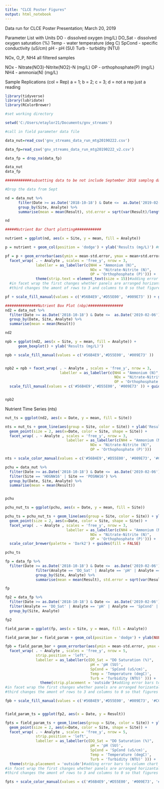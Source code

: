 ```yaml
---
title: "CLCE Poster Figures"
output: html_notebook
---
```

Data run for CLCE Poster Presentation; March 20, 2019

Parameter List with Units
DO - dissolved oxygen (mg/L)
DO_Sat - dissolved oxygen saturation (%)
Temp - water temperature (deg C)
SpCond - specific conductivity (uS/cm)
pH - pH (SU)
Turb - turbidity (NTU)

NOx, O_P, NH4 all filtered samples

NOx - Nitrate(NO3)-Nitrite(NO2)-N (mg/L)
OP - orthophosphate(P) (mg/L)
NH4 - ammonia(N) (mg/L)

Sample Replications (col = Rep) 
a = 1; b = 2; c = 3; d = not a rep just a reading


```r

library(tidyverse)
library(lubridate)
library(RColorBrewer)

#set working directory

setwd('C:/Users/etaylor21/Documents/gnv_streams')

#call in field parameter data file

data_nut=read_csv('gnv_streams_data_run_mtg20190222.csv')

data_fp=read_csv('gnv_streams_data_run_mtg20190222_v2.csv')

data_fp = drop_na(data_fp)

data_nut
data_fp

############subsetting data to be not include September 2018 samplng date############

#Drop the data from Sept

nd = data_nut %>% 
      filter(Date >= as.Date('2018-10-18') & Date <=  as.Date('2019-02-06')) %>%
      group_by(Site, Analyte) %>%
      summarise(mean = mean(Result), std.error = sqrt(var(Result)/length(Result)))#calculate average of result for analyte test and standard error

nd

#####Nutrient Bar Chart plotting############

nutrient = ggplot(nd, aes(x = Site, y = mean, fill = Analyte))

p = nutrient + geom_col(position = 'dodge') + ylab('Results (mg/L)') #make column chart

pf = p + geom_errorbar(aes(ymin = mean-std.error, ymax = mean+std.error), width = 0.2, position = position_dodge(0.9)) + 
  facet_wrap( . ~ Analyte , scales = 'free_y', nrow = 3, 
              labeller = as_labeller(c(NH4 = "Ammonium (N)", 
                                       NOx = "Nitrate-Nitrite (N)", 
                                       OP = 'Orthophosphate (P)'))) + 
              theme(strip.text = element_text(size = 15))#adding error bars to column chart and creating facets; 
  #in facet wrap the first changes whether panels are arranged horizantally or vertically, second allows sites to be different on the y, 
  #third changes the amont of rows to 3 and columns to 0 so that figures stack and headers stay on top

pf + scale_fill_manual(values = c('#56B4E9','#D55E00', '#009E73' )) + guides(fill = FALSE)
```


```r
###############Nutrient Box Plot (nbp)################
nd2 = data_nut %>% 
  filter(Date >= as.Date('2018-10-18') & Date <=  as.Date('2019-02-06')) %>%
  group_by(Date, Site, Analyte) %>%
  summarise(mean = mean(Result))

nd2

npb = ggplot(nd2, aes(x = Site, y = mean, fill = Analyte)) +
      geom_boxplot() + ylab('Results (mg/L)')

npb + scale_fill_manual(values = c('#56B4E9','#D55E00', '#009E73' ))



```
```r


npb2 = npb + facet_wrap( . ~ Analyte , scales = 'free_y', nrow = 3, 
                         labeller = as_labeller(c(NH4 = "Ammonium (N)", 
                                                  NOx = "Nitrate-Nitrite (N)", 
                                                  OP = 'Orthophosphate (P)'))) +
  scale_fill_manual(values = c('#56B4E9','#D55E00', '#009E73' )) + guides(fill = FALSE)


npb2
```


Nutrient Time Series (nts)
```r
nut_ts = ggplot(nd2, aes(x = Date, y = mean, fill = Site))

nts = nut_ts + geom_line(aes(group = Site, color = Site)) + ylab('Results (mg/L)') + 
  geom_point(size = 2, aes(x=Date, color = Site, shape = Site)) + 
  facet_wrap( . ~ Analyte , scales = 'free_y', nrow = 3, 
                            labeller = as_labeller(c(NH4 = "Ammonium (N)", 
                                       NOx = "Nitrate-Nitrite (N)", 
                                       OP = 'Orthophosphate (P)')))

nts + scale_color_manual(values = c('#56B4E9','#D55E00', '#009E73', '#CC79A7', '#0072B2', '#E69F00' )) + guides(fill = FALSE)

```

```r


pchu = data_nut %>% 
  filter(Date >= as.Date('2018-10-18') & Date <=  as.Date('2019-02-06') ) %>%
  filter(Site == 'HOGNW16' | Site == 'POSNW16') %>%
  group_by(Date, Site, Analyte) %>%
  summarise(mean = mean(Result))


pchu

pchu_nut_ts = ggplot(pchu, aes(x = Date, y = mean, fill = Site))

pchu_ts = pchu_nut_ts + geom_line(aes(group = Site, color = Site)) + ylab('Results (mg/L)') + 
  geom_point(size = 2, aes(x=Date, color = Site, shape = Site)) + 
  facet_wrap( . ~ Analyte , scales = 'free_y', nrow = 3, 
                            labeller = as_labeller(c(NH4 = "Ammonium (N)", 
                                       NOx = "Nitrate-Nitrite (N)", 
                                       OP = 'Orthophosphate (P)'))) +
  scale_color_brewer(palette = 'Dark2') + guides(fill = FALSE)

pchu_ts
```


```r
fp = data_fp %>% 
  filter(Date >= as.Date('2018-10-18') & Date <=  as.Date('2019-02-06') ) %>%
              filter(Analyte == 'DO_Sat' | Analyte == 'pH' | Analyte == 'SpCond' | Analyte == 'Temp' | Analyte == 'Turb') %>%
              group_by(Site, Analyte) %>% 
              summarise(mean = mean(Result), std.error = sqrt(var(Result)/length(Result)))#calculate average of result for analyte test and standard error

fp

fp2 = data_fp %>% 
  filter(Date >= as.Date('2018-10-18') & Date <=  as.Date('2019-02-06') ) %>%
  filter(Analyte == 'DO_Sat' | Analyte == 'pH' | Analyte == 'SpCond' | Analyte == 'Temp' | Analyte == 'Turb') %>%
  group_by(Site, Analyte)

fp2

field_param = ggplot(fp, aes(x = Site, y = mean, fill = Analyte))

field_param_bar = field_param + geom_col(position = 'dodge') + ylab(NULL) #make column chart

fpb = field_param_bar + geom_errorbar(aes(ymin = mean-std.error, ymax = mean+std.error), width = 0.2, position = position_dodge(0.9)) + 
  facet_wrap( . ~ Analyte , scales = 'free_y', nrow = 5, 
              strip.position = 'left',
              labeller = as_labeller(c(DO_Sat = "DO Saturation (%)", 
                                       pH = 'pH (SU)', 
                                       SpCond = 'SpCond (uS/cm)', 
                                       Temp = 'Temperature (degC)', 
                                       Turb = 'Turbidity (NTU)' ))) + 
                theme(strip.placement = 'outside')#adding error bars to column chart and creating facets; 
#in facet wrap the first changes whether panels are arranged horizantally or vertically, second allows sites to be different on the y, 
#third changes the amont of rows to 3 and columns to 0 so that figures stack and headers stay on top

fpb + scale_fill_manual(values = c('#56B4E9','#D55E00', '#009E73', '#CC79A7', '#0072B2' )) + guides(fill = FALSE)#changes colors on bar fill to colorblind friendly



```

```r


field_param_ts = ggplot(fp2, aes(x = Date, y = Result))

fpts = field_param_ts + geom_line(aes(group = Site, color = Site)) + ylab(NULL) + 
  geom_point(size = 2, aes(x=Date, color = Site, shape = Site)) + 
  facet_wrap( . ~ Analyte , scales = 'free_y', nrow = 5, 
              strip.position = 'left',
              labeller = as_labeller(c(DO_Sat = "DO Saturation (%)", 
                                       pH = 'pH (SU)', 
                                       SpCond = 'SpCond (uS/cm)', 
                                       Temp = 'Temperature (degC)', 
                                       Turb = 'Turbidity (NTU)' ))) + 
  theme(strip.placement = 'outside')#adding error bars to column chart and creating facets; 
#in facet wrap the first changes whether panels are arranged horizantally or vertically, second allows sites to be different on the y, 
#third changes the amont of rows to 3 and columns to 0 so that figures stack and headers stay on top

fpts + scale_color_manual(values = c('#56B4E9','#D55E00', '#009E73', '#CC79A7', '#0072B2', '#E69F00' )) + guides(fill = FALSE)
```

